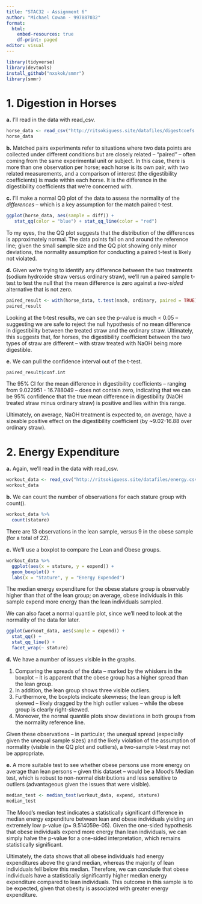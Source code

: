 ---
title: "STAC32 - Assignment 6"
author: "Michael Cowan - 997887032"
format: 
  html:
    embed-resources: true
    df-print: paged
editor: visual
---

```{r}
library(tidyverse)
library(devtools)
install_github("nxskok/smmr")
library(smmr)
```

# **1. Digestion in Horses**

**a.** I'll read in the data with read_csv.

```{r}
horse_data <- read_csv("http://ritsokiguess.site/datafiles/digestcoefs.csv")
horse_data
```

**b.** Matched pairs experiments refer to situations where two data points are collected under different conditions but are closely related -- "paired" -- often coming from the same experimental unit or subject. In this case, there is more than one observation per horse; each horse is its own pair, with two related measurements, and a comparison of interest (the digestibility coefficients) is made within each horse. It is the difference in the digestibility coefficients that we're concerned with.

**c.** I'll make a normal QQ plot of the data to assess the normality of the *differences* -- which is a key assumption for the match paired t-test.

```{r}
ggplot(horse_data, aes(sample = diff)) +
   stat_qq(color = "blue") + stat_qq_line(color = "red")
```

To my eyes, the the QQ plot suggests that the distribution of the differences is approximately normal. The data points fall on and around the reference line; given the small sample size and the QQ plot showing only minor deviations, the normality assumption for conducting a paired t-test is likely not violated.

**d.** Given we're trying to identify any difference between the two treatments (sodium hydroxide straw versus ordinary straw), we'll run a paired sample t-test to test the null that the mean difference is zero against a *two-sided* alternative that is not zero.

```{r}
paired_result <- with(horse_data, t.test(naoh, ordinary, paired = TRUE))
paired_result
```

Looking at the t-test results, we can see the p-value is much \< 0.05 -- suggesting we are safe to reject the null hypothesis of no mean difference in digestibility between the treated straw and the ordinary straw. Ultimately, this suggests that, for horses, the digestibility coefficient between the two types of straw are different -- with straw treated with NaOH being more digestible.

**e.** We can pull the confidence interval out of the t-test.

```{r}
paired_result$conf.int
```

The 95% CI for the mean difference in digestibility coefficients -- ranging from 9.022951 - 16.788049 -- does not contain zero, indicating that we can be 95% confidence that the true mean difference in digestibility (NaOH treated straw minus ordinary straw) is positive and lies within this range.

Ultimately, on average, NaOH treatment is expected to, on average, have a sizeable positive effect on the digestibility coefficient (by \~9.02-16.88 over ordinary straw).

# **2. Energy Expenditure**

**a.** Again, we'll read in the data with read_csv.

```{r}
workout_data <- read_csv("http://ritsokiguess.site/datafiles/energy.csv")
workout_data
```

**b.** We can count the number of observations for each stature group with count().

```{r}
workout_data %>%
  count(stature)
```

There are 13 observations in the lean sample, versus 9 in the obese sample (for a total of 22).

**c.** We'll use a boxplot to compare the Lean and Obese groups.

```{r}
workout_data %>%
  ggplot(aes(x = stature, y = expend)) +
  geom_boxplot() +
  labs(x = "Stature", y = "Energy Expended")
```

The median energy expenditure for the obese stature group is observably higher than that of the lean group; on average, obese individuals in this sample expend more energy than the lean individuals sampled.

We can also facet a normal quantile plot, since we'll need to look at the normality of the data for later.

```{r}
ggplot(workout_data, aes(sample = expend)) + 
  stat_qq() + 
  stat_qq_line() +
  facet_wrap(~ stature)
```

**d.** We have a number of issues visible in the graphs.

1.  Comparing the spreads of the data -- marked by the whiskers in the boxplot -- it is apparent that the obese group has a higher spread than the lean group.
2.  In addition, the lean group shows three visible outliers.
3.  Furthermore, the boxplots indicate skewness; the lean group is left skewed -- likely dragged by the high outlier values -- while the obese group is clearly right-skewed.
4.  Moreover, the normal quantile plots show deviations in both groups from the normality reference line.

Given these observations -- in particular, the unequal spread (especially given the unequal sample sizes) and the likely violation of the assumption of normality (visible in the QQ plot and outliers), a two-sample t-test may not be appropriate.

**e.** A more suitable test to see whether obese persons use more energy on average than lean persons -- given this dataset -- would be a Mood's Median test, which is robust to non-normal distributions and less sensitive to outliers (advantageous given the issues that were visible).

```{r}
median_test <- median_test(workout_data, expend, stature)
median_test
```

The Mood's median test indicates a statistically significant difference in median energy expenditure between lean and obese individuals yielding an extremely low p-value (p= 9.514059e-05). Given the one-sided hypothesis that obese individuals expend more energy than lean individuals, we can simply halve the p-value for a one-sided interpretation, which remains statistically significant.

Ultimately, the data shows that all obese individuals had energy expenditures above the grand median, whereas the majority of lean individuals fell below this median. Therefore, we can conclude that obese individuals have a statistically significantly higher median energy expenditure compared to lean individuals. This outcome in this sample is to be expected, given that obesity is associated with greater energy expenditure.

